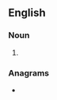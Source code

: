 ==English==

===Noun===
{{head|en|noun plural form}}

# {{plural of|desiring|lang=en}}

===Anagrams===
* {{anagrams|en|rigidness|ringsides}}